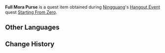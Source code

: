 {{Item Infobox
|id           = 101668
|image        = Item Bag of Mora.png
|type         = Quest Items
|description  = A Mora purse you found in a treasure chest. Compared to the previous purse you found, this one provides a decent amount more comfort.
|source1      = [[Starting From Zero]]
}}
'''Full Mora Purse''' is a quest item obtained during [[Ningguang]]'s [[Hangout Events|Hangout Event]] quest [[Starting From Zero]].

==Other Languages==
{{Other Languages|default_hidden = 1
|en      = Full Mora Purse
|zhs     = 充实的摩拉袋
|zhs_rm  = Chōngshí de Mólā Dài
|zht     = 充實的摩拉袋
|zht_rm  = Chōngshí de Mólā Dài
|ja      = どっさりとしたモラ袋
|ja_rm   = Dossari to Shita Mora Bukuro
|ko      = 묵직한 모라 주머니
|ko_rm   = 
|es      = Bolsa llena de Mora
|fr      = Bourse de moras remplie
|ru      = Увесистый кошелёк с морой
|th      = ถุงใส่ Mora ที่แน่นปึ้ก
|th_rm   = 
|vi      = Túi Mora Đầy Tràn
|de      = Gefüllter Mora-Geldbeutel
|id      = Dompet Mora yang Berat
|pt      = Saco de Mora Cheio
}}

==Change History==
{{Change History|2.4}}